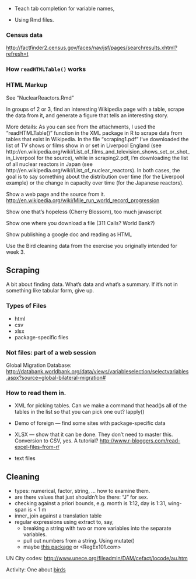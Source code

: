 
* Teach tab completion for variable names,

* Using Rmd files.

### Census data

<http://factfinder2.census.gov/faces/nav/jsf/pages/searchresults.xhtml?refresh=t>

### How `readHTMLTable()` works

### HTML Markup

See "NuclearReactors.Rmd"

In groups of 2 or 3, find an interesting Wikipedia page with a table, scrape the data from it, and generate a figure that tells an interesting story.

More details: As you can see from the attachments, I used the "readHTMLTable()" function in the XML package in R to scrape data from tables that exist in Wikipedia.  In the file "scraping1.pdf" I've downloaded the list of TV shows or films show in or set in Liverpool England (see http://en.wikipedia.org/wiki/List_of_films_and_television_shows_set_or_shot_in_Liverpool for the source), while in scraping2.pdf, I'm downloading the list of all nuclear reactors in Japan (see http://en.wikipedia.org/wiki/List_of_nuclear_reactors).  In both cases, the goal is to say something about the distribution over time (for the Liverpool example) or the change in capacity over time (for the Japanese reactors).  

Show a web page and the source from it. <http://en.wikipedia.org/wiki/Mile_run_world_record_progression>

Show one that's hopeless (Cherry Blossom), too much javascript

Show one where you download a file (311 Calls?  World Bank?)

Show publishing a google doc and reading as HTML

Use the Bird cleaning data from the exercise you originally intended for week 3.

## Scraping

A bit about finding data.  What's data and what's a summary.  If it's not in something like tabular form, give up.

### Types of Files

* html
* csv
* xlsx
* package-specific files

### Not files: part of a web session

Global Migration Database: <http://databank.worldbank.org/data/views/variableselection/selectvariables.aspx?source=global-bilateral-migration#>

### How to read them in.

* XML for picking tables.  Can we make a command that head()s all of the tables in the list so that you can pick one out? lapply()

* Demo of foreign   --- find some sites with package-specific data

* XLSX --- show that it can be done.  They don't need to master this.  Conversion to CSV, yes. A tutorial? <http://www.r-bloggers.com/read-excel-files-from-r/>

* text files

## Cleaning

* types: numerical, factor, string, ... how to examine them.
* are there values that just shouldn't be there: "J" for sex.
* checking against a priori bounds, e.g. month is 1:12, day is 1:31, wing-span is < 1 m
* inner_join against a translation table
* regular expressions using extract to, say, 
    * breaking a string with two or more variables into the separate variables.
    * pull out numbers from a string.  Using mutate() 
    * maybe [this package](http://www.r-bloggers.com/canned-regular-expressions-qdapregex-0-1-2-on-cran/) or <RegEx101.com>

UN City codes: <http://www.unece.org/fileadmin/DAM/cefact/locode/au.htm>

Activity: One about [birds](Notes/Week-3-Handout-2.pdf) 


